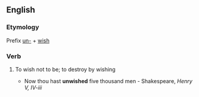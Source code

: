 ==English==

===Etymology===
Prefix [[un-]] + [[wish]]

===Verb===
{{en-verb|unwishes|unwishing|unwished}}

#{{transitive|obsolete}} To wish not to be; to destroy by wishing
#*Now thou hast '''unwished''' five thousand men - Shakespeare, ''Henry V, IV-iii''